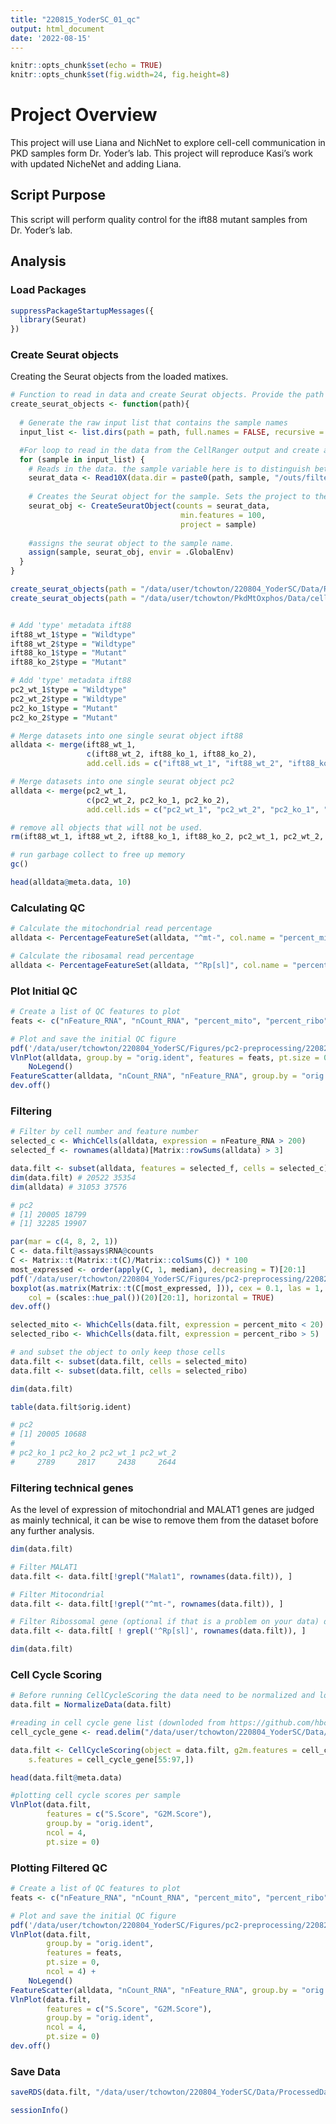 ```yaml
---
title: "220815_YoderSC_01_qc"
output: html_document
date: '2022-08-15'
---
```


```r
knitr::opts_chunk$set(echo = TRUE)
knitr::opts_chunk$set(fig.width=24, fig.height=8) 
```

# Project Overview
This project will use Liana and NichNet to explore cell-cell communication in PKD samples form Dr. Yoder's lab. This project will reproduce Kasi's work with updated NicheNet and adding Liana.

## Script Purpose
This script will perform quality control for the ift88 mutant samples from Dr. Yoder's lab. 

## Analysis

### Load Packages

```r
suppressPackageStartupMessages({
  library(Seurat)
})
```

### Create Seurat objects
Creating the Seurat objects from the loaded matixes.

```r
# Function to read in data and create Seurat objects. Provide the path to the directory containing the cellranger output directories for each sample.
create_seurat_objects <- function(path){
  
  # Generate the raw input list that contains the sample names
  input_list <- list.dirs(path = path, full.names = FALSE, recursive = FALSE)

  #For loop to read in the data from the CellRanger output and create a cooresponding Seurat object. 
  for (sample in input_list) {
    # Reads in the data. the sample variable here is to distinguish between the data directories from the STARsolo output
    seurat_data <- Read10X(data.dir = paste0(path, sample, "/outs/filtered_feature_bc_matrix/"))
    
    # Creates the Seurat object for the sample. Sets the project to the sample name.
    seurat_obj <- CreateSeuratObject(counts = seurat_data,
                                      min.features = 100,
                                      project = sample)
    
    #assigns the seurat object to the sample name.
    assign(sample, seurat_obj, envir = .GlobalEnv)
  }
}

create_seurat_objects(path = "/data/user/tchowton/220804_YoderSC/Data/RawData/")
create_seurat_objects(path = "/data/user/tchowton/PkdMtOxphos/Data/cellRangerOutput/220624_cellRangerOutputsPC2/")


# Add 'type' metadata ift88
ift88_wt_1$type = "Wildtype"
ift88_wt_2$type = "Wildtype"
ift88_ko_1$type = "Mutant"
ift88_ko_2$type = "Mutant"

# Add 'type' metadata ift88
pc2_wt_1$type = "Wildtype"
pc2_wt_2$type = "Wildtype"
pc2_ko_1$type = "Mutant"
pc2_ko_2$type = "Mutant"

# Merge datasets into one single seurat object ift88
alldata <- merge(ift88_wt_1,
                 c(ift88_wt_2, ift88_ko_1, ift88_ko_2),
                 add.cell.ids = c("ift88_wt_1", "ift88_wt_2", "ift88_ko_1", "ift88_ko_2"))

# Merge datasets into one single seurat object pc2
alldata <- merge(pc2_wt_1,
                 c(pc2_wt_2, pc2_ko_1, pc2_ko_2),
                 add.cell.ids = c("pc2_wt_1", "pc2_wt_2", "pc2_ko_1", "pc2_ko_2"))

# remove all objects that will not be used.
rm(ift88_wt_1, ift88_wt_2, ift88_ko_1, ift88_ko_2, pc2_wt_1, pc2_wt_2, pc2_ko_1, pc2_ko_2)

# run garbage collect to free up memory
gc()

head(alldata@meta.data, 10)
```

### Calculating QC

```r
# Calculate the mitochondrial read percentage
alldata <- PercentageFeatureSet(alldata, "^mt-", col.name = "percent_mito")

# Calculate the ribosamal read percentage
alldata <- PercentageFeatureSet(alldata, "^Rp[sl]", col.name = "percent_ribo")

```

### Plot Initial QC
```r
# Create a list of QC features to plot
feats <- c("nFeature_RNA", "nCount_RNA", "percent_mito", "percent_ribo")

# Plot and save the initial QC figure
pdf('/data/user/tchowton/220804_YoderSC/Figures/pc2-preprocessing/220829_qc-initial.pdf')
VlnPlot(alldata, group.by = "orig.ident", features = feats, pt.size = 0, ncol = 4) +
    NoLegend()
FeatureScatter(alldata, "nCount_RNA", "nFeature_RNA", group.by = "orig.ident", pt.size = 0.5)
dev.off()
```

### Filtering 

```r
# Filter by cell number and feature number
selected_c <- WhichCells(alldata, expression = nFeature_RNA > 200)
selected_f <- rownames(alldata)[Matrix::rowSums(alldata) > 3]

data.filt <- subset(alldata, features = selected_f, cells = selected_c)
dim(data.filt) # 20522 35354
dim(alldata) # 31053 37576

# pc2
# [1] 20005 18799
# [1] 32285 19907
```

```r
par(mar = c(4, 8, 2, 1))
C <- data.filt@assays$RNA@counts
C <- Matrix::t(Matrix::t(C)/Matrix::colSums(C)) * 100
most_expressed <- order(apply(C, 1, median), decreasing = T)[20:1]
pdf('/data/user/tchowton/220804_YoderSC/Figures/pc2-preprocessing/220829_total-top-genes-filtered.pdf')
boxplot(as.matrix(Matrix::t(C[most_expressed, ])), cex = 0.1, las = 1, xlab = "% total count per cell",
    col = (scales::hue_pal())(20)[20:1], horizontal = TRUE)
dev.off()
```

```r
selected_mito <- WhichCells(data.filt, expression = percent_mito < 20)
selected_ribo <- WhichCells(data.filt, expression = percent_ribo > 5)

# and subset the object to only keep those cells
data.filt <- subset(data.filt, cells = selected_mito)
data.filt <- subset(data.filt, cells = selected_ribo)

dim(data.filt)

table(data.filt$orig.ident)

# pc2
# [1] 20005 10688
# 
# pc2_ko_1 pc2_ko_2 pc2_wt_1 pc2_wt_2 
#     2789     2817     2438     2644 
```

### Filtering technical genes
As the level of expression of mitochondrial and MALAT1 genes are judged as mainly technical, it can be wise to remove them from the dataset bofore any further analysis.

```r
dim(data.filt)

# Filter MALAT1
data.filt <- data.filt[!grepl("Malat1", rownames(data.filt)), ]

# Filter Mitocondrial
data.filt <- data.filt[!grepl("^mt-", rownames(data.filt)), ]

# Filter Ribossomal gene (optional if that is a problem on your data) data.filt
data.filt <- data.filt[ ! grepl('^Rp[sl]', rownames(data.filt)), ]

dim(data.filt)
```

### Cell Cycle Scoring

```r
# Before running CellCycleScoring the data need to be normalized and logtransformed.
data.filt = NormalizeData(data.filt)

#reading in cell cycle gene list (downloded from https://github.com/hbc/tinyatlas/blob/master/cell_cycle/Mus_musculus.csv)
cell_cycle_gene <- read.delim("/data/user/tchowton/220804_YoderSC/Data/mouse-cell-cycle-genes.txt", header = FALSE)

data.filt <- CellCycleScoring(object = data.filt, g2m.features = cell_cycle_gene[1:54,],
    s.features = cell_cycle_gene[55:97,])

head(data.filt@meta.data)

#plotting cell cycle scores per sample
VlnPlot(data.filt, 
        features = c("S.Score", "G2M.Score"), 
        group.by = "orig.ident", 
        ncol = 4, 
        pt.size = 0)
```

### Plotting Filtered QC
```r
# Create a list of QC features to plot
feats <- c("nFeature_RNA", "nCount_RNA", "percent_mito", "percent_ribo")

# Plot and save the initial QC figure
pdf('/data/user/tchowton/220804_YoderSC/Figures/pc2-preprocessing/220829_qc-filtered.pdf')
VlnPlot(data.filt, 
        group.by = "orig.ident", 
        features = feats, 
        pt.size = 0, 
        ncol = 4) +
    NoLegend()
FeatureScatter(alldata, "nCount_RNA", "nFeature_RNA", group.by = "orig.ident", pt.size = 0.5)
VlnPlot(data.filt, 
        features = c("S.Score", "G2M.Score"), 
        group.by = "orig.ident", 
        ncol = 4, 
        pt.size = 0)
dev.off()
```

### Save Data
```r
saveRDS(data.filt, "/data/user/tchowton/220804_YoderSC/Data/ProcessedData/220829_YoderSC_01-PC2-qc.rds")

sessionInfo()
```
























